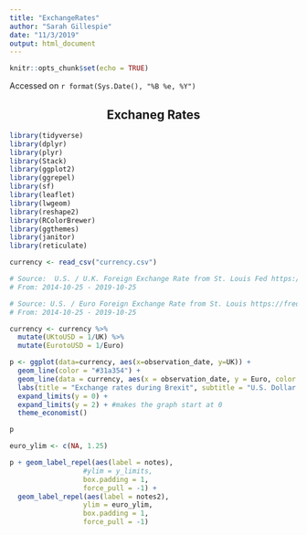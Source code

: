 ```yaml
---
title: "ExchangeRates"
author: "Sarah Gillespie"
date: "11/3/2019"
output: html_document
---
```


```r
knitr::opts_chunk$set(echo = TRUE)
```

Accessed on `r format(Sys.Date(), "%B %e, %Y")`

<center>

## Exchaneg Rates

</center>

```r

library(tidyverse)
library(dplyr)
library(plyr)
library(Stack)
library(ggplot2)
library(ggrepel)
library(sf)
library(leaflet)
library(lwgeom)
library(reshape2)
library(RColorBrewer)
library(ggthemes)
library(janitor)
library(reticulate)

```


```r

currency <- read_csv("currency.csv")

# Source:  U.S. / U.K. Foreign Exchange Rate from St. Louis Fed https://fred.stlouisfed.org/series/DEXUSUK
# From: 2014-10-25 - 2019-10-25

# Source: U.S. / Euro Foreign Exchange Rate from St. Louis https://fred.stlouisfed.org/series/DEXUSEU
# From: 2014-10-25 - 2019-10-25

currency <- currency %>%
  mutate(UKtoUSD = 1/UK) %>%
  mutate(EurotoUSD = 1/Euro)

```


```r

p <- ggplot(data=currency, aes(x=observation_date, y=UK)) +
  geom_line(color = "#31a354") +
  geom_line(data = currency, aes(x = observation_date, y = Euro, color = Euro), color = "#3182bd") +
  labs(title = "Exchange rates during Brexit", subtitle = "U.S. Dollar to one British Pound and one Euro", y= "USD to British Pound and Euro", x = "Date", caption = "Source: St. Louis Federal Reserve. Graph: Sarah Gillespie") +
  expand_limits(y = 0) +
  expand_limits(y = 2) + #makes the graph start at 0
  theme_economist()

p

euro_ylim <- c(NA, 1.25)

p + geom_label_repel(aes(label = notes),
                  #ylim = y_limits,
                  box.padding = 1,
                  force_pull = -1) +
  geom_label_repel(aes(label = notes2),
                  ylim = euro_ylim,
                  box.padding = 1,
                  force_pull = -1)


```